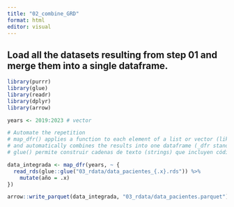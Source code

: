 ```yaml
---
title: "02_combine_GRD"
format: html
editor: visual
---
```


## Load all the datasets resulting from step 01 and merge them into a single dataframe.

```r
library(purrr)
library(glue)
library(readr)
library(dplyr)
library(arrow)

years <- 2019:2023 # vector

# Automate the repetition
# map_dfr() applies a function to each element of a list or vector (like years) 
# and automatically combines the results into one dataframe (_dfr stands for dataframe row-bind).
# glue() permite construir cadenas de texto (strings) que incluyen código de R incrustado dentro.

data_integrada <- map_dfr(years, ~ {
  read_rds(glue::glue("03_rdata/data_pacientes_{.x}.rds")) %>%
    mutate(año = .x)
})

arrow::write_parquet(data_integrada, "03_rdata/data_pacientes.parquet")
```
